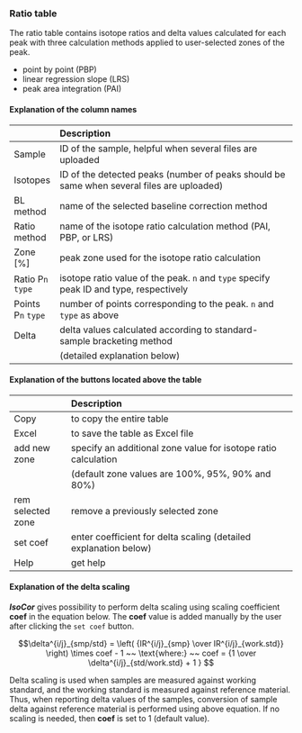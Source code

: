 ### Ratio table

The ratio table contains isotope ratios and delta values calculated for each peak with three calculation methods applied to user-selected zones of the peak.

- point by point (PBP)
- linear regression slope (LRS)
- peak area integration (PAI)  

#### Explanation of the column names

| <div style="width:200px">Column name</div> | Description |
| :----------------- | :------------------------------------------------------------------------------------------ |
| Sample             | ID of the sample, helpful when several files are uploaded                                   |
| Isotopes           | ID of the detected peaks (number of peaks should be same when several files are uploaded)   |
| BL method          | name of the selected baseline correction method                                             |
| Ratio method       | name of the isotope ratio calculation method (PAI, PBP, or LRS)                             |
| Zone [%]           | peak zone used for the isotope ratio calculation                                            |
| Ratio P`n` `type`  | isotope ratio value of the peak. `n` and `type` specify peak ID and type, respectively      |
| Points P`n` `type` | number of points corresponding to the peak. `n` and `type` as above                         |
| Delta              | delta values calculated according to standard-sample bracketing method                      |
|                    | (detailed explanation below)                  |

#### Explanation of the buttons located above the table

| <div style="width:200px">Button name</div> | Description |
| :---------------- | :--------------------------------------------------------------- |
| Copy              | to copy the entire table                                         |
| Excel             | to save the table as Excel file                                  |
| add new zone      | specify an additional zone value for isotope ratio calculation   |
|                   | (default zone values are 100%, 95%, 90% and 80%)                 |
| rem selected zone | remove a previously selected zone                                |
| set coef          | enter coefficient for delta scaling (detailed explanation below) |
| Help              | get help                                                         |


#### Explanation of the delta scaling

***IsoCor*** gives possibility to perform delta scaling using scaling coefficient **coef** in the equation below. 
The **coef** value is added manually by the user after clicking the `set coef` button.   

$$\delta^{i/j}_{smp/std} = \left( {IR^{i/j}_{smp} \over IR^{i/j}_{work.std}} \right) \times coef - 1 ~~ \text{where:} ~~ coef = {1 \over \delta^{i/j}_{std/work.std} + 1 }  $$

Delta scaling is used when samples are measured against working standard, and the working standard is measured against reference material. 
Thus, when reporting delta values of the samples, conversion of sample delta against reference material is performed using above equation. 
If no scaling is needed, then **coef** is set to 1 (default value).